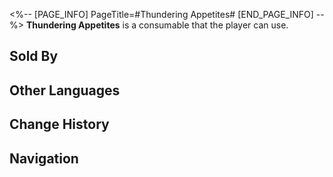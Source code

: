 <%-- [PAGE_INFO]
PageTitle=#Thundering Appetites#
[END_PAGE_INFO] --%>
{{Consumable Infobox
|id          = 408416
|image       = Item Thundering Appetites.png{{subst:void|<!--$UPLOAD:<<SpriteOutput/ItemFigures/408416.png>-<Item Thundering Appetites.png>-<Consumable Icons>>-->}}
|type        = undefined
|rarity      = 2
|effect      = Upon use, immediately heals a single ally by 24% of their Max HP plus 300 extra Max HP.
|description = Your lips and tongue yearn for juicy meat, your stomach craving to be filled &mdash; even the air seems to carry the scent of charcoal. Your belly emits a thunderous roar, and you struggle to maintain control.
|effectType  = 
|effectType2 = 
|effectType3 = 
|recipe      = 
|source1     = [[Dreamscape Sales Store]]
|source2     = 
|source3     = 
}}
{{Description|''"There are few desires in this world that are as insatiable as this one."''}}
'''Thundering Appetites''' is a consumable that the player can use.

==Sold By==
{{Shop Availability}}

==Other Languages==
{{Other Languages
|en   = Thundering Appetites
|zhs  = 食欲如雷鸣炸响
|zht  = 食欲如雷鳴炸響
|ja   = 雷鳴のような食欲
|ko   = 천둥처럼 울리는 식욕
|es   = Hambre estruendosa
|fr   = Appétits rugissants
|ru   = Волчий аппетит
|th   = Thundering Appetites
|vi   = Thèm Ăn Như Sấm Vọng
|de   = Donnernder Appetit
|id   = Thundering Appetites
|pt   = Apetite Retumbante
}}

==Change History==
{{Change History|2.0}}

==Navigation==
{{Consumable Navbox}}